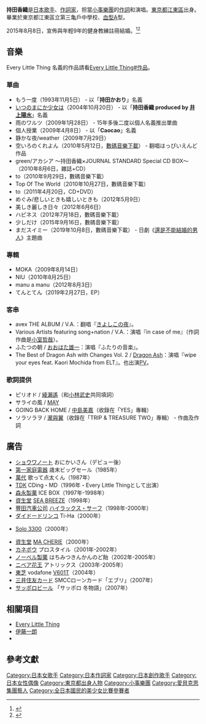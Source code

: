 {{藝人
| 姓名 = 持田香織
| 類型 = 女歌手
| 圖片 = Every-Little-Thing-2008.jpg
| 圖片尺寸 = 
| 圖片簡介 = 持田香織（左）和伊藤一朗（右）（2008年）
| 原名 = 持田 香織
| 外文名 = もちだ かおり
| 外文 = ja
| 羅馬拼音 = Mochida Kaori
| 英文名 =
| 暱稱 =
| 其他藝名 = 持田 かおり
| 國籍 = {{JPN}}
| 出生日期 = {{birth_date_and _age|1978|3|24}}
| 出生地點 = [[日本|日本]][[東京都|東京都]][[江東區_(東京都)|江東區]][[龜戶|龜戶]]
| 身高 = 
| 體重 =
| 教育程度 = 
| 親屬 = 
| 配偶 = 年輕9年的健身教練（名字不公開）（2015年結婚）
| 出身地 = 
| 出道作 = 
| 出道日期 = 1993年
| 代表作 = 
| 活躍年代 = 1993年至今
| 職業 = 創作歌手
| 語言 = 日語
| 演奏樂器 = 人聲、鋼琴、結他
| 唱片公司 = [[avex_trax|avex trax]]
| 經紀公司 = [[愛貝克思娛樂|愛貝克思娛樂]]
| 網站 =
| 相關團體 = [[Every_Little_Thing|Every Little Thing]]
| 獎項 = 
| IMDb = 
| 現任成員 = 
| 過往成員 = 
| 音樂專輯 = 
}}
'''持田香織'''{{BD|1978年|3月24日|catIdx=Mochida Kaori}}是[[日本|日本]][[歌手|歌手]]、[[作詞家|作詞家]]，担當[[小事樂團|小事樂團]]的[[作詞|作詞]]和演唱。[[東京都|東京都]][[江東區_(東京都)|江東區]]出身。畢業於東京都江東區立第三亀戶中學校、[[血型|血型]]A型。

2015年8月8日，宣佈與年輕9年的健身教練註冊結婚。<ref>{{Cite news |url=http://www.on.cc/hk/bkn/cnt/entertainment/20150808/bkn-20150808170337590-0808_00862_001.html |title=持田香織今日註冊嫁健身教練 |work=on.cc |date=2015-08-08}}</ref><ref>{{Cite web |url= http://www.sponichi.co.jp/entertainment/news/2015/08/08/kiji/K20150808010898330.html |title= 持田香織　９歳年下男性と入籍！ＥＬＴ20周年機に「またここから」 |publisher= Sponichi Annex |date= 2015-08-08 |accessdate= 2015-08-08 |archive-date= 2020-08-13 |archive-url= https://web.archive.org/web/20200813054027/https://www.sponichi.co.jp/entertainment/news/2015/08/08/kiji/K20150808010898330.html |dead-url= no }}</ref>

== 音樂 ==
Every Little Thing 名義的作品請看[[Every_Little_Thing#作品|Every Little Thing#作品]]。

=== 單曲 ===
*もう一度（1993年11月5日） - 以「'''持田かおり'''」名義
*[[いつのまにか少女は|いつのまにか少女は]]（2004年10月20日） - 以「'''持田香織 produced by [[井上陽水|井上陽水]]'''」名義
*雨のワルツ（2009年1月28日） - 15年多後二度以個人名義推出單曲
*個人授業（2009年4月8日） - 以「'''Caocao'''」名義
*静かな夜/weather（2009年7月29日）
*空いろのくれよん（2010年5月12日，[[數碼音樂下載|數碼音樂下載]]） - 翻唱はっぴいえんど作品
*green/アカシア 〜持田香織×JOURNAL STANDARD Special CD BOX〜（2010年8月6日，雜誌+CD）
*to（2010年9月29日，數碼音樂下載）
*Top Of The World（2010年10月27日，數碼音樂下載）
*to（2011年4月20日，CD+DVD）
*めぐみ/悲しいときも嬉しいときも（2012年5月9日）
*美しき麗しき日々（2012年6月6日）
*ハピネス（2012年7月18日，數碼音樂下載）
*少しだけ（2015年9月16日，數碼音樂下載）
*まだスイミー（2019年10月8日，數碼音樂下載） - 日劇《[[不能結婚的男人_(日本電視劇)|還是不能結婚的男人]]》主題曲

=== 專輯 ===
*MOKA（2009年8月14日）
*NIU（2010年8月25日）
*manu a manu（2012年8月3日）
* てんとてん（2019年2月27日，EP）

=== 客串 ===
*avex THE ALBUM / V.A.：翻唱『[[きよしこの夜|きよしこの夜]]』。
*Various Artists featuring song+nation / V.A.：演唱『in case of me』（作詞作曲是[[小室哲哉|小室哲哉]]）。
*ふたつの朝 / [[おおはた雄一|おおはた雄一]]：演唱『ふたりの音楽』。
*The Best of Dragon Ash with Changes Vol. 2 / [[Dragon_Ash|Dragon Ash]]：演唱『wipe your eyes feat. Kaori Mochida from ELT』。也出演[[音樂錄影帶|PV]]。

=== 歌詞提供 ===
*ピリオド / [[綾瀨遙|綾瀨遙]]（和[[小林武史|小林武史]]共同填詞）
*サライの風 / [[MAY_(歌手)|MAY]]
*GOING BACK HOME / [[中島美嘉|中島美嘉]]（收錄在「YES」專輯）
*ソラソラヲ / [[瀧與翼|瀧與翼]]（收錄在「TRIP & TREASURE TWO」專輯） - 作曲及作詞

== 廣告 ==
*[[ショウワノート|ショウワノート]] おにかいさん（デビュー後）
*[[第一家庭電器|第一家庭電器]] 歳末ビッグセール（1985年）
*[[萬代|萬代]] 歌って点太くん（1987年）
*[[TDK|TDK]] CDing・MD（1996年・Every Little Thingとして出演）
*[[森永製菓|森永製菓]] ICE BOX（1997年-1998年）
*[[資生堂|資生堂]] [[SEA_BREEZE|SEA BREEZE]]（1998年）
*[[豐田汽車公司|豐田汽車公司]] [[ハイラックス|ハイラックス・サーフ]]（1998年-2000年）
*[[ダイドードリンコ|ダイドードリンコ]] Ti-Ha（2000年）
*{{Link-en|捷威|Gateway, Inc.|Gateway}} [[Solo_3300|Solo 3300]]（2000年）
*[[資生堂|資生堂]] [[MA_CHERIE|MA CHERIE]]（2000年）
*[[カネボウ|カネボウ]] プロスタイル（2001年-2002年）
*[[ノーベル製菓|ノーベル製菓]] はちみつきんかんのど飴（2002年-2005年）
*[[ニベア花王|ニベア花王]] アトリックス（2003年-2005年）
*[[東芝|東芝]] vodafone [[V601T|V601T]]（2004年）
*[[三井住友カード|三井住友カード]] SMCCローンカード「エブリ」（2007年）
*[[サッポロビール|サッポロビール]] 「サッポロ 冬物語」（2007年）

==相關項目==
*[[Every_Little_Thing|Every Little Thing]]
*[[伊藤一朗|伊藤一朗]]
*{{link-ja|五十嵐充}}

==參考文獻==
{{Reflist}}

{{Authority control}}
{{DEFAULTSORT:Mochida Kaori}}

[[Category:日本女歌手|Category:日本女歌手]]
[[Category:日本作詞家|Category:日本作詞家]]
[[Category:日本創作歌手|Category:日本創作歌手]]
[[Category:日本女性偶像|Category:日本女性偶像]]
[[Category:東京都出身人物|Category:東京都出身人物]]
[[Category:小事樂團|Category:小事樂團]]
[[Category:愛貝克思集團藝人|Category:愛貝克思集團藝人]]
[[Category:全日本國民的美少女比賽參賽者|Category:全日本國民的美少女比賽參賽者]]